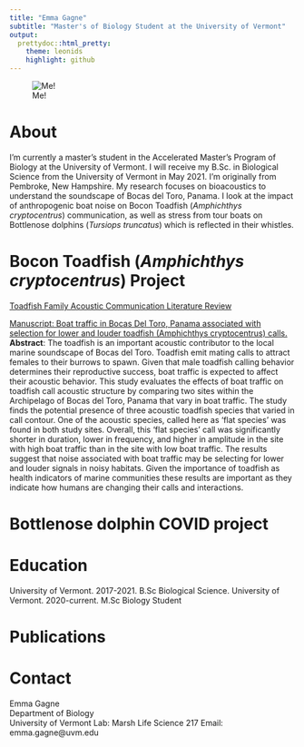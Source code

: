 ```yaml
---
title: "Emma Gagne"
subtitle: "Master's of Biology Student at the University of Vermont"
output: 
  prettydoc::html_pretty:
    theme: leonids
    highlight: github
---
```

![Me!](headshot.jpg)

# About

I'm currently a master's student in the Accelerated Master's Program of Biology at the University of Vermont. I will receive my B.Sc. in Biological Science from the University of Vermont in May 2021. I'm originally from Pembroke, New Hampshire. My research focuses on bioacoustics to understand the soundscape of Bocas del Toro, Panama. I look at the impact of anthropogenic boat noise on Bocon Toadfish (*Amphichthys cryptocentrus*) communication, as well as stress from tour boats on Bottlenose dolphins (*Tursiops truncatus*) which is reflected in their whistles.

# Bocon Toadfish (*Amphichthys cryptocentrus*) Project

[Toadfish Family Acoustic Communication Literature Review](Toadfish Review.pdf)  

[Manuscript: Boat traffic in Bocas Del Toro, Panama associated with selection for lower and louder toadfish (Amphichthys cryptocentrus) calls.]()  
**Abstract**: The toadfish is an important acoustic contributor to the local marine soundscape of Bocas del Toro.  Toadfish emit mating calls to attract females to their burrows to spawn. Given that male toadfish calling behavior determines their reproductive success, boat traffic is expected to affect their acoustic behavior. This study evaluates the effects of boat traffic on toadfish call acoustic structure by comparing two sites within the Archipelago of Bocas del Toro, Panama that vary in boat traffic. The study finds the potential presence of three acoustic toadfish species that varied in call contour. One of the acoustic species, called here as ‘flat species’ was found in both study sites. Overall, this ‘flat species’ call was significantly shorter in duration, lower in frequency, and higher in amplitude in the site with high boat traffic than in the site with low boat traffic.  The results suggest that noise associated with boat traffic may be selecting for lower and louder signals in noisy habitats. Given the importance of toadfish as health indicators of marine communities these results are important as they indicate how humans are changing their calls and interactions.


# Bottlenose dolphin COVID project


# Education

University of Vermont. 2017-2021. B.Sc Biological Science.
University of Vermont. 2020-current. M.Sc Biology Student

# Publications

# Contact
Emma Gagne  
Department of Biology  
University of Vermont
Lab: Marsh Life Science 217
Email: emma.gagne@uvm.edu